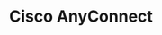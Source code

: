 ---
title: Cisco AnyConnect
id: cisco-anyconnect
description: ''
slug: /cisco-anyconnect
keywords: 
 - faq
 - help
pagination_next: null
pagination_prev: null
last_update: 
   date: 02/08/2022
   author: Patricia McPhee
draft: true
displayed_sidebar: secureWorkforceSidebar
---